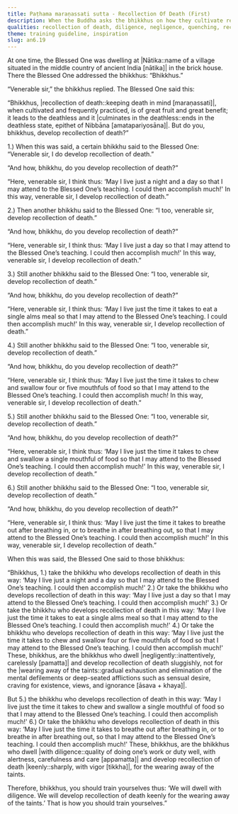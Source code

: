 ```yaml
---
title: Paṭhama maraṇassati sutta - Recollection Of Death (First)
description: When the Buddha asks the bhikkhus on how they cultivate recollection of death, their answers reveal a negligent mindset. The Buddha then instructs to cultivate recollection of death with diligence and keenness, which leads to the wearing away of the taints.
qualities: recollection of death, diligence, negligence, quenching, recollection of the Buddha, vigour
theme: training guideline, inspiration
slug: an6.19
---
```


At one time, the Blessed One was dwelling at |Nātika::name of a village situated in the middle country of ancient India [nātika]| in the brick house. There the Blessed One addressed the bhikkhus: “Bhikkhus.”

“Venerable sir,” the bhikkhus replied. The Blessed One said this:

“Bhikkhus, |recollection of death::keeping death in mind [maraṇassati]|, when cultivated and frequently practiced, is of great fruit and great benefit; it leads to the deathless and it |culminates in the deathless::ends in the deathless state, epithet of Nibbāna [amatapariyosāna]|. But do you, bhikkhus, develop recollection of death?”

1.) When this was said, a certain bhikkhu said to the Blessed One: “Venerable sir, I do develop recollection of death.”

“And how, bhikkhu, do you develop recollection of death?”

“Here, venerable sir, I think thus: ‘May I live just a night and a day so that I may attend to the Blessed One’s teaching. I could then accomplish much!' In this way, venerable sir, I develop recollection of death.”

2.) Then another bhikkhu said to the Blessed One: “I too, venerable sir, develop recollection of death.”

“And how, bhikkhu, do you develop recollection of death?”

“Here, venerable sir, I think thus: ‘May I live just a day so that I may attend to the Blessed One’s teaching. I could then accomplish much!' In this way, venerable sir, I develop recollection of death.”

3.) Still another bhikkhu said to the Blessed One: “I too, venerable sir, develop recollection of death.”

“And how, bhikkhu, do you develop recollection of death?”

“Here, venerable sir, I think thus: ‘May I live just the time it takes to eat a single alms meal so that I may attend to the Blessed One’s teaching. I could then accomplish much!' In this way, venerable sir, I develop recollection of death.”

4.) Still another bhikkhu said to the Blessed One: “I too, venerable sir, develop recollection of death.”

“And how, bhikkhu, do you develop recollection of death?”

“Here, venerable sir, I think thus: ‘May I live just the time it takes to chew and swallow four or five mouthfuls of food so that I may attend to the Blessed One’s teaching. I could then accomplish much! In this way, venerable sir, I develop recollection of death.”

5.) Still another bhikkhu said to the Blessed One: “I too, venerable sir, develop recollection of death.”

“And how, bhikkhu, do you develop recollection of death?”

“Here, venerable sir, I think thus: ‘May I live just the time it takes to chew and swallow a single mouthful of food so that I may attend to the Blessed One’s teaching. I could then accomplish much!' In this way, venerable sir, I develop recollection of death.”

6.) Still another bhikkhu said to the Blessed One: “I too, venerable sir, develop recollection of death.”

“And how, bhikkhu, do you develop recollection of death?”

“Here, venerable sir, I think thus: ‘May I live just the time it takes to breathe out after breathing in, or to breathe in after breathing out, so that I may attend to the Blessed One’s teaching. I could then accomplish much!' In this way, venerable sir, I develop recollection of death.”

When this was said, the Blessed One said to those bhikkhus:

“Bhikkhus, 1.) take the bhikkhu who develops recollection of death in this way: ‘May I live just a night and a day so that I may attend to the Blessed One’s teaching. I could then accomplish much!' 2.) Or take the bhikkhu who develops recollection of death in this way: ‘May I live just a day so that I may attend to the Blessed One’s teaching. I could then accomplish much!' 3.) Or take the bhikkhu who develops recollection of death in this way: ‘May I live just the time it takes to eat a single alms meal so that I may attend to the Blessed One’s teaching. I could then accomplish much!' 4.) Or take the bhikkhu who develops recollection of death in this way: ‘May I live just the time it takes to chew and swallow four or five mouthfuls of food so that I may attend to the Blessed One’s teaching. I could then accomplish much!' These, bhikkhus, are the bhikkhus who dwell |negligently::inattentively, carelessly [pamatta]| and develop recollection of death sluggishly, not for the |wearing away of the taints::gradual exhaustion and elimination of the mental defilements or deep-seated afflictions such as sensual desire, craving for existence, views, and ignorance [āsava + khaya]|.

But 5.) the bhikkhu who develops recollection of death in this way: ‘May I live just the time it takes to chew and swallow a single mouthful of food so that I may attend to the Blessed One’s teaching. I could then accomplish much!' 6.) Or take the bhikkhu who develops recollection of death in this way: ‘May I live just the time it takes to breathe out after breathing in, or to breathe in after breathing out, so that I may attend to the Blessed One’s teaching. I could then accomplish much!' These, bhikkhus, are the bhikkhus who dwell |with diligence::quality of doing one’s work or duty well, with alertness, carefulness and care [appamatta]| and develop recollection of death |keenly::sharply, with vigor [tikkha]|, for the wearing away of the taints.

Therefore, bhikkhus, you should train yourselves thus: ‘We will dwell with diligence. We will develop recollection of death keenly for the wearing away of the taints.’ That is how you should train yourselves.”